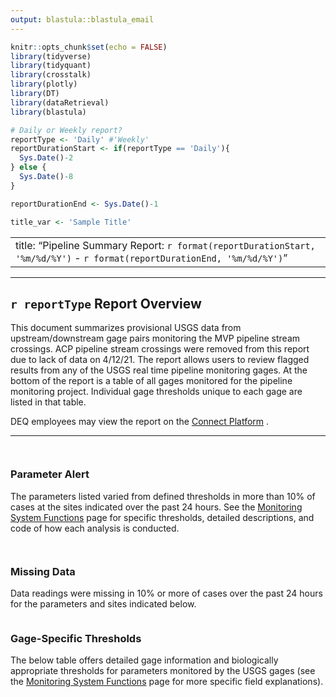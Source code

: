 ```yaml
---
output: blastula::blastula_email
---
```


```r
knitr::opts_chunk$set(echo = FALSE)
library(tidyverse)
library(tidyquant)
library(crosstalk)
library(plotly)
library(DT)
library(dataRetrieval)
library(blastula)

# Daily or Weekly report?
reportType <- 'Daily' #'Weekly'
reportDurationStart <- if(reportType == 'Daily'){
  Sys.Date()-2
} else {
  Sys.Date()-8
}

reportDurationEnd <- Sys.Date()-1
```

```r
title_var <- 'Sample Title'
```

---
title: "Pipeline Summary Report: `r format(reportDurationStart, '%m/%d/%Y')` - `r format(reportDurationEnd, '%m/%d/%Y')`"
---

***

## `r reportType` Report Overview

This document summarizes provisional USGS data from upstream/downstream gage pairs monitoring the MVP pipeline stream crossings. ACP pipeline stream crossings were removed from this report due to lack of data on 4/12/21. The report allows users to review flagged results from any of the USGS real time pipeline monitoring gages. At the bottom of the report is a table of all gages monitored for the pipeline monitoring project. Individual gage thresholds unique to each gage are listed in that table.


DEQ employees may view the report on the [Connect Platform](http://deq-rstudio-prod.cov.virginia.gov/rsconnect/PipelineSummaryReport/PipelineSummaryReport.html) .


***

```r
```



```r
```

### Parameter Alert 

The parameters listed varied from defined thresholds in more than 10% of cases at the sites indicated over the past 24 hours. See the [Monitoring System Functions](http://deq-rstudio-prod.cov.virginia.gov:3939/PipelineMonitoringFunctions/parameterFunctions.html) page for specific thresholds, detailed descriptions, and code of how each analysis is conducted.

```r
```




```r
```





### Missing Data

Data readings were missing in 10% or more of cases over the past 24 hours for the parameters and sites indicated below.

```r
```


### Gage-Specific Thresholds

The below table offers detailed gage information and biologically appropriate thresholds for parameters monitored by the USGS gages (see the [Monitoring System Functions](http://deq-rstudio-prod.cov.virginia.gov:3939/PipelineMonitoringFunctions/parameterFunctions.html) page for more specific field explanations).

```r
```


